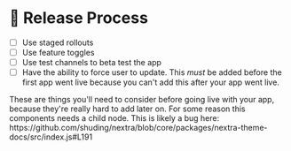 
# 🚀 Release Process

- [ ] Use staged rollouts
- [ ] Use feature toggles
- [ ] Use test channels to beta test the app
- [ ] Have the ability to force user to update. This _must_ be added before the first app went live because you can't add this after your app went live.

<Callout emoji="⚠️">
  These are things you'll need to consider before going live with your app, because they're really hard to add later on.
</Callout>
<Demo>
  For some reason this components needs a child node.
  This is likely a bug here:
  https://github.com/shuding/nextra/blob/core/packages/nextra-theme-docs/src/index.js#L191
</Demo>
